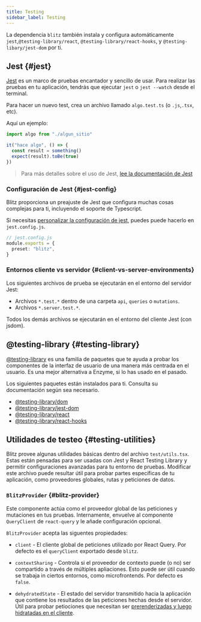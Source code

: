 ```yaml
---
title: Testing
sidebar_label: Testing
---
```


La dependencia `blitz` también instala y configura automáticamente
`jest`,`@testing-library/react`, `@testing-library/react-hooks`, y
`@testing-libary/jest-dom` por ti.

## Jest {#jest}

[Jest](https://jestjs.io/) es un marco de pruebas encantador y sencillo de
usar. Para realizar las pruebas en tu aplicación, tendrás que ejecutar
`jest` o `jest --watch` desde el terminal.

Para hacer un nuevo test, crea un archivo llamado `algo.test.ts` (o
`.js`,`.tsx`, etc).

Aquí un ejemplo:

```ts
import algo from "./algun_sitio"

it("hace algo", () => {
  const result = something()
  expect(result).toBe(true)
})
```

> Para más detalles sobre el uso de Jest,
> [lee la documentación de Jest](https://jestjs.io/es-ES/docs/using-matchers)

### Configuración de Jest {#jest-config}

Blitz proporciona un preajuste de Jest que configura muchas cosas
complejas para ti, incluyendo el soporte de Typescript.

Si necesitas
[personalizar la configuración de jest](https://jestjs.io/docs/en/configuration),
puedes puede hacerlo en `jest.config.js`.

```ts
// jest.config.js
module.exports = {
  preset: "blitz",
}
```

### Entornos cliente vs servidor {#client-vs-server-environments}

Los siguientes archivos de prueba se ejecutarán en el entorno del servidor
Jest:

- Archivos `*.test.*` dentro de una carpeta `api`, `queries` o
  `mutations`.
- Archivos `*.server.test.*`.

Todos los demás archivos se ejecutarán en el entorno del cliente Jest (con
jsdom).

## @testing-library {#testing-library}

[@testing-library](https://testing-library.com/docs/) es una familia de
paquetes que te ayuda a probar los componentes de la interfaz de usuario
de una manera más centrada en el usuario. Es una mejor alternativa a
Enzyme, si lo has usado en el pasado.

Los siguientes paquetes están instalados para ti. Consulta su
documentación según sea necesario.

- [@testing-library/dom](https://testing-library.com/docs/dom-testing-library/intro)
- [@testing-library/jest-dom](https://testing-library.com/docs/ecosystem-jest-dom)
- [@testing-library/react](https://testing-library.com/docs/react-testing-library/intro)
- [@testing-library/react-hooks](https://react-hooks-testing-library.com/)

## Utilidades de testeo {#testing-utilities}

Blitz provee algunas utilidades básicas dentro del archivo
`test/utils.tsx`. Estas están pensadas para ser usadas con Jest y React
Testing Library y permitir configuraciones avanzadas para tu entorno de
pruebas. Modificar este archivo puede resultar útil para probar partes
específicas de tu aplicación, como proveedores globales, rutas y
peticiones de datos.

### `BlitzProvider` {#blitz-provider}

Este componente actúa como el proveedor global de las peticiones y
mutaciones en tus pruebas. Internamente, envuelve al componente
`QueryClient` de `react-query` y le añade configuración opcional.

`BlitzProvider` acepta las siguentes propiedades:

- `client` - El cliente global de peticiones utilizado por React Query.
  Por defecto es el `queryClient` exportado desde `blitz`.

- `contextSharing` - Controla si el proveedor de contexto puede (o no) ser
  compartido a través de múltiples apliaciones. Esto puede ser útil cuando
  se trabaja in ciertos entornos, como microfrontends. Por defecto es
  `false`.

- `dehydratedState` - El estado del servidor transmitido hacia la
  aplicación que contiene los resultados de las peticiones hechas desde el
  servidor. Útil para probar petiociones que necesitan ser
  [prerenderizadas y luego hidratadas en el cliente](https://react-query.tanstack.com/guides/ssr#using-hydration).
